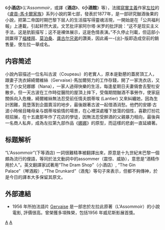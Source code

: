 《'''小酒店'''》（''L'Assommoir''，或譯《'''酒店'''》、《'''小酒館'''》等），法國[[寫實主義|寫實主義]]作家[[左拉|左拉]]的《[[盧貢-馬卡爾家族|盧貢-馬卡爾家族]]》系列小說的第七部，發表於1877年，是一部研究酗酒後果的小說，把第二帝国时期巴黎下层人的生活描写得靈魂活現，一開始是在「公共福利報」上連載，引起轩然大波。文艺批评家阿尔塔·米罗的批評說：“这不是现实主义手法，这是肮脏描写；这不是裸体展示，这是色情表演。”不久停止刊載，但這部小說赢得了[[福楼拜|福楼拜]]、[[莫泊桑|莫泊桑]]、[[龚古尔兄弟|龚古尔兄弟]]的讚美，因此甫一-{出}-版即造成空前的銷售量，使左拉一舉成名。
==内容简述==


小說內容描述一位名叫古波（Coupeau）的老實人，原本是勤懇的蓋房頂工人，跟妻子洗衣婦綺爾維絲（Gervaise）·馬加爾努力的工作存錢，開了一家洗衣店，又生了小女兒娜娜（Nana），一家人過得快樂的生活，每逢星期日夫妻倆會去聖杜安散步。但一天古波在工作時從醫院的屋頂上摔下，受傷期間酗酒不事勞作，使家庭關係向入危機，綺爾維絲無法忍受前任情夫朗蒂埃 (Lantier) 又來糾纏她，因為生計困難，竟墮落到企圖賣淫的地步，最後跟著古波一起借酒消愁。他們的安娜·古波小時候目睹母亲与朗蒂埃偷情的場景，在心裡深處種下放蕩的個性，喜歡打扮花枝招展，在十五歲那年作了花店的學徒，因無法忍受醉酒的父親暴力相向，最後與一名商人私奔，成為左拉第九部作品《[[娜娜_(小說)|娜娜]]》的原型，而這樣的悲劇一直延續著。

==标题解析==
“L'Assommoir”(下等酒店) 一詞很難精準被翻譯出來，原意是十九世紀末巴黎一個頗為流行的俚語，等同於法文動詞中的assommer（震惊、威胁），意思是“酒精作用於人”。英文翻譯家試著用“The Dram Shop”（小酒店）, “The Gin Palace”（琴酒殿）, “The Drunkard”（酒鬼）等句子來表示，但都不夠傳神，於是今日的譯本大多保留其原文。

==外部連結==
* 1956 年所拍法語片 [http://www.imdb.com/title/tt0049259/ Gervaise] {{Wayback|url=http://www.imdb.com/title/tt0049259/ |date=20201127085745 }}  是一部忠於左拉此原著（L'Assommoir）的小說電影, 評價很高。曾榮獲多項殊榮，包括1956 年威尼斯影展首獎。
  
{{Authority control}}
[[category:法国小说|A]]
[[category:1877年長篇小說|A]]